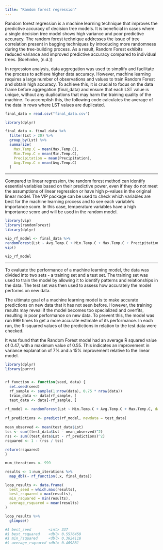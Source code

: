 ```yaml
---
title: "Random forest regression"
---
```


Random forest regression is a machine learning technique that improves the predictive accuracy of decision tree models. It is beneficial in cases where a single decision tree model shows high variance and poor predictive accuracy. The random forest technique addresses the issue of tree correlation present in bagging techniques by introducing more randomness during the tree-building process. As a result, Random Forest exhibits reduced variance and improved predictive accuracy compared to individual trees. (Boehmke, (n.d.))

In regression analysis, data aggregation was used to simplify and facilitate the process to achieve higher data accuracy. However, machine learning requires a large number of observations and values to train Random Forest and obtain high accuracy. To achieve this, it is crucial to focus on the data frame before aggregation (final_data) and ensure that each LST value is unique, without any duplications that may harm the training quality of the machine. To accomplish this, the following code calculates the average of the data in rows where LST values are duplicated.

```r
final_data = read.csv("final_data.csv")
```

```r
library(dplyr)

final_data <- final_data %>%
  filter(Lst > 20) %>%
  group_by(Lst) %>%
  summarize(
    Max.Temp.C = mean(Max.Temp.C),
    Min.Temp.C = mean(Min.Temp.C),
    Precipitation = mean(Precipitation),
    Avg.Temp.C = mean(Avg.Temp.C)
  )

```

------------------------------------------------------------------------

Compared to linear regression, the random forest method can identify essential variables based on their predictive power, even if they do not meet the assumptions of linear regression or have high p-values in the original linear model. The VIP package can be used to check which variables are best for the machine learning process and to see each variable's importance score. In this case, temperature variables have a high importance score and will be used in the random model.

```r
library(vip)
library(randomForest)
library(dplyr)

vip_rf_model <- final_data %>%
randomForest(Lst ~ Avg.Temp.C + Min.Temp.C + Max.Temp.C + Precipitation, data = .) %>%
vip()

vip_rf_model
```

------------------------------------------------------------------------

To evaluate the performance of a machine learning model, the data was divided into two sets - a training set and a test set. The training set was used to train the model by allowing it to identify patterns and relationships in the data. The test set was then used to assess how accurately the model performs on new data.

The ultimate goal of a machine learning model is to make accurate predictions on new data that it has not seen before. However, the training results may reveal if the model becomes too specialized and overfits, resulting in poor performance on new data. To prevent this, the model was run 999 times to get a more accurate estimate of its performance. In each run, the R-squared values of the predictions in relation to the test data were checked.

It was found that the Random Forest model had an average R squared value of 0.47, with a maximum value of 0.55. This indicates an improvement in variance explanation of 7% and a 15% improvement relative to the linear model.

```r
library(dplyr)
library(purrr)


rf_function <- function(seed, data) {
  set.seed(seed)  
  rf_sample <- sample(1:nrow(data), 0.75 * nrow(data))
  train_data <- data[rf_sample, ]
  test_data <- data[-rf_sample, ]
  
rf_model <- randomForest(Lst ~ Min.Temp.C + Avg.Temp.C + Max.Temp.C, data = train_data)
  
rf_predictions <- predict(rf_model, newdata = test_data)
  
mean_observed <- mean(test_data$Lst)
tss <- sum((test_data$Lst - mean_observed)^2)
rss <- sum((test_data$Lst - rf_predictions)^2)
rsquared <- 1 - (rss / tss)
  
return(rsquared)
}

num_iterations <- 999

results <- 1:num_iterations %>%
  map_dbl(~ rf_function(.x, final_data))

loop_results <- data.frame(
  best_seed = which.max(results),
  best_rsquared = max(results),
  min_rsquared = min(results),
  average_rsquared = mean(results)
)

loop_results %>%
  glimpse()

#$ best_seed        <int> 337
#$ best_rsquared    <dbl> 0.5576459
#$ min_rsquared     <dbl> 0.3624118
#$ average_rsquared <dbl> 0.469881

```


